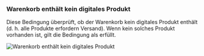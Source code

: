 ### Warenkorb enthält kein digitales Produkt

Diese Bedingung überprüft, ob der Warenkorb kein digitales Produkt enthält (d. h. alle Produkte erfordern Versand). Wenn kein solches Produkt vorhanden ist, gilt die Bedingung als erfüllt.

<img
  src="/images/essentials/condition-sets/cart-has-no-digital-product.webp"
  alt="Warenkorb enthält kein digitales Produkt"
/>
